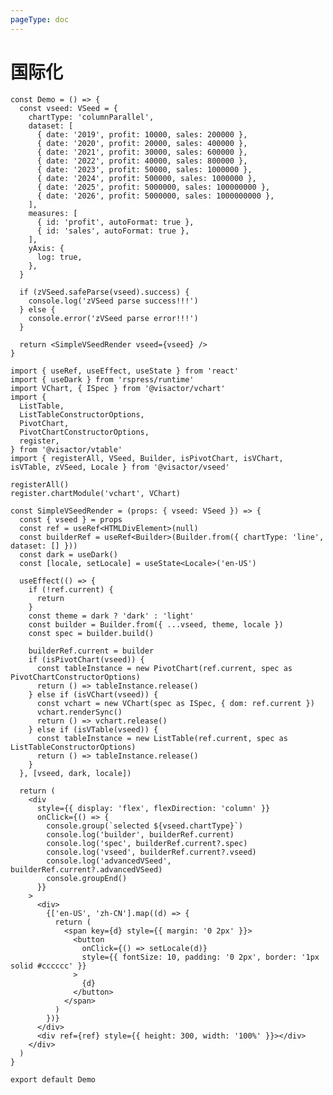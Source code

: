 ```yaml
---
pageType: doc
---
```


# 国际化

```tsx direction=vertical
const Demo = () => {
  const vseed: VSeed = {
    chartType: 'columnParallel',
    dataset: [
      { date: '2019', profit: 10000, sales: 200000 },
      { date: '2020', profit: 20000, sales: 400000 },
      { date: '2021', profit: 30000, sales: 600000 },
      { date: '2022', profit: 40000, sales: 800000 },
      { date: '2023', profit: 50000, sales: 1000000 },
      { date: '2024', profit: 500000, sales: 1000000 },
      { date: '2025', profit: 5000000, sales: 100000000 },
      { date: '2026', profit: 5000000, sales: 1000000000 },
    ],
    measures: [
      { id: 'profit', autoFormat: true },
      { id: 'sales', autoFormat: true },
    ],
    yAxis: {
      log: true,
    },
  }

  if (zVSeed.safeParse(vseed).success) {
    console.log('zVSeed parse success!!!')
  } else {
    console.error('zVSeed parse error!!!')
  }

  return <SimpleVSeedRender vseed={vseed} />
}

import { useRef, useEffect, useState } from 'react'
import { useDark } from 'rspress/runtime'
import VChart, { ISpec } from '@visactor/vchart'
import {
  ListTable,
  ListTableConstructorOptions,
  PivotChart,
  PivotChartConstructorOptions,
  register,
} from '@visactor/vtable'
import { registerAll, VSeed, Builder, isPivotChart, isVChart, isVTable, zVSeed, Locale } from '@visactor/vseed'

registerAll()
register.chartModule('vchart', VChart)

const SimpleVSeedRender = (props: { vseed: VSeed }) => {
  const { vseed } = props
  const ref = useRef<HTMLDivElement>(null)
  const builderRef = useRef<Builder>(Builder.from({ chartType: 'line', dataset: [] }))
  const dark = useDark()
  const [locale, setLocale] = useState<Locale>('en-US')

  useEffect(() => {
    if (!ref.current) {
      return
    }
    const theme = dark ? 'dark' : 'light'
    const builder = Builder.from({ ...vseed, theme, locale })
    const spec = builder.build()

    builderRef.current = builder
    if (isPivotChart(vseed)) {
      const tableInstance = new PivotChart(ref.current, spec as PivotChartConstructorOptions)
      return () => tableInstance.release()
    } else if (isVChart(vseed)) {
      const vchart = new VChart(spec as ISpec, { dom: ref.current })
      vchart.renderSync()
      return () => vchart.release()
    } else if (isVTable(vseed)) {
      const tableInstance = new ListTable(ref.current, spec as ListTableConstructorOptions)
      return () => tableInstance.release()
    }
  }, [vseed, dark, locale])

  return (
    <div
      style={{ display: 'flex', flexDirection: 'column' }}
      onClick={() => {
        console.group(`selected ${vseed.chartType}`)
        console.log('builder', builderRef.current)
        console.log('spec', builderRef.current?.spec)
        console.log('vseed', builderRef.current?.vseed)
        console.log('advancedVSeed', builderRef.current?.advancedVSeed)
        console.groupEnd()
      }}
    >
      <div>
        {['en-US', 'zh-CN'].map((d) => {
          return (
            <span key={d} style={{ margin: '0 2px' }}>
              <button
                onClick={() => setLocale(d)}
                style={{ fontSize: 10, padding: '0 2px', border: '1px solid #cccccc' }}
              >
                {d}
              </button>
            </span>
          )
        })}
      </div>
      <div ref={ref} style={{ height: 300, width: '100%' }}></div>
    </div>
  )
}

export default Demo
```
